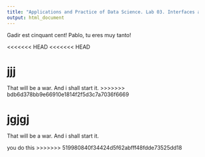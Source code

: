 ```yaml
---
title: "Applications and Practice of Data Science. Lab 03. Interfaces and Shiny"
output: html_document
---
```


Gadir est cinquant cent!
Pablo, tu eres muy tanto!

<<<<<<< HEAD
<<<<<<< HEAD

jjj
=======
That will be a war. And i shall start it.
>>>>>>> bdb6d378bb9e66910e1814f2f5d3c7a7036f6669


jgjgj
=======
That will be a war. And i shall start it.

you do this
>>>>>>> 519980840f34424d5f62abfff48fdde73525dd18
